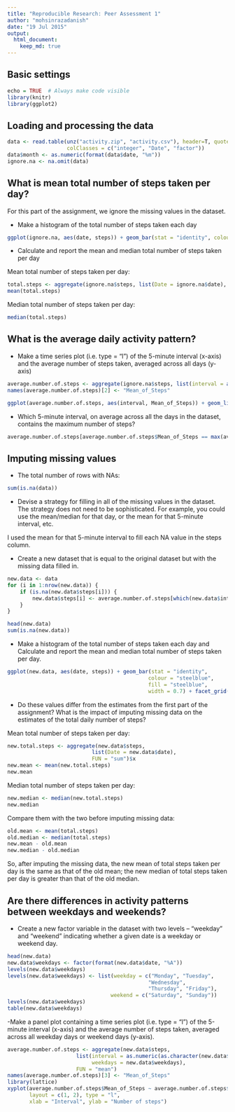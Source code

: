```yaml
---
title: "Reproducible Research: Peer Assessment 1"
author: "mohsinrazadanish"
date: "19 Jul 2015"
output: 
  html_document:
    keep_md: true
---
```


## Basic settings
```r
echo = TRUE  # Always make code visible
library(knitr)
library(ggplot2)
```

## Loading and processing the data
```r
data <- read.table(unz("activity.zip", "activity.csv"), header=T, quote="\"", sep=",", 
                   colClasses = c("integer", "Date", "factor"))
data$month <- as.numeric(format(data$date, "%m"))
ignore.na <- na.omit(data)

```

## What is mean total number of steps taken per day?

For this part of the assignment, we ignore the missing values in the dataset.

- Make a histogram of the total number of steps taken each day

```r

ggplot(ignore.na, aes(date, steps)) + geom_bar(stat = "identity", colour = "steelblue", fill = "steelblue", width = 0.7) + facet_grid(. ~ month, scales = "free") + labs(title = "Histogram of Total Number of Steps Taken Each Day", x = "Date", y = "Total number of steps")

```

- Calculate and report the mean and median total number of steps taken per day

Mean total number of steps taken per day:

```r
total.steps <- aggregate(ignore.na$steps, list(Date = ignore.na$date), FUN = "sum")$x
mean(total.steps)

```

Median total number of steps taken per day:

```r
median(total.steps)

```

## What is the average daily activity pattern?

- Make a time series plot (i.e. type = "l") of the 5-minute interval (x-axis) and the average number of steps taken, averaged across all days (y-axis)

```r
average.number.of.steps <- aggregate(ignore.na$steps, list(interval = as.numeric(as.character(ignore.na$interval))), FUN = "mean")
names(average.number.of.steps)[2] <- "Mean_of_Steps"

ggplot(average.number.of.steps, aes(interval, Mean_of_Steps)) + geom_line(color = "steelblue", size = 0.8) + labs(title = "Time Series Plot of the 5-minute Interval", x = "5-minute intervals", y = "Average Number of Steps Taken")

```

- Which 5-minute interval, on average across all the days in the dataset, contains the maximum number of steps?

```r
average.number.of.steps[average.number.of.steps$Mean_of_Steps == max(average.number.of.steps$Mean_of_Steps), ]

```

## Imputing missing values

- The total number of rows with NAs:

```r
sum(is.na(data))
```

- Devise a strategy for filling in all of the missing values in the dataset. The strategy does not need to be sophisticated. For example, you could use the mean/median for that day, or the mean for that 5-minute interval, etc.

I used the mean for that 5-minute interval to fill each NA value in the steps column.

- Create a new dataset that is equal to the original dataset but with the missing data filled in.

```r
new.data <- data 
for (i in 1:nrow(new.data)) {
    if (is.na(new.data$steps[i])) {
        new.data$steps[i] <- average.number.of.steps[which(new.data$interval[i] == average.number.of.steps$interval), ]$Mean_of_Steps
    }
}

head(new.data)
sum(is.na(new.data))

```

- Make a histogram of the total number of steps taken each day and Calculate and report the mean and median total number of steps taken per day.

```r
ggplot(new.data, aes(date, steps)) + geom_bar(stat = "identity",
                                             colour = "steelblue",
                                             fill = "steelblue",
                                             width = 0.7) + facet_grid(. ~ month, scales = "free") + labs(title = "Histogram of Total Number of Steps Taken Each Day (no missing data)", x = "Date", y = "Total number of steps")

```

- Do these values differ from the estimates from the first part of the assignment? What is the impact of imputing missing data on the estimates of the total daily number of steps?

Mean total number of steps taken per day:

```r
new.total.steps <- aggregate(new.data$steps, 
                           list(Date = new.data$date), 
                           FUN = "sum")$x
new.mean <- mean(new.total.steps)
new.mean

```

Median total number of steps taken per day:

```r
new.median <- median(new.total.steps)
new.median

```

Compare them with the two before imputing missing data:

```r
old.mean <- mean(total.steps)
old.median <- median(total.steps)
new.mean - old.mean
new.median - old.median

```

So, after imputing the missing data, the new mean of total steps taken per day is the same as that of the old mean; the new median of total steps taken per day is greater than that of the old median.

## Are there differences in activity patterns between weekdays and weekends?

- Create a new factor variable in the dataset with two levels -- "weekday" and "weekend" indicating whether a given date is a weekday or weekend day.

```r
head(new.data)
new.data$weekdays <- factor(format(new.data$date, "%A"))
levels(new.data$weekdays)
levels(new.data$weekdays) <- list(weekday = c("Monday", "Tuesday",
                                             "Wednesday", 
                                             "Thursday", "Friday"),
                                 weekend = c("Saturday", "Sunday"))
levels(new.data$weekdays)
table(new.data$weekdays)

```

-Make a panel plot containing a time series plot (i.e. type = "l") of the 5-minute interval (x-axis) and the average number of steps taken, averaged across all weekday days or weekend days (y-axis).

```r
average.number.of.steps <- aggregate(new.data$steps, 
                      list(interval = as.numeric(as.character(new.data$interval)), 
                           weekdays = new.data$weekdays),
                      FUN = "mean")
names(average.number.of.steps)[3] <- "Mean_of_Steps"
library(lattice)
xyplot(average.number.of.steps$Mean_of_Steps ~ average.number.of.steps$interval | average.number.of.steps$weekdays, 
       layout = c(1, 2), type = "l", 
       xlab = "Interval", ylab = "Number of steps")
```
